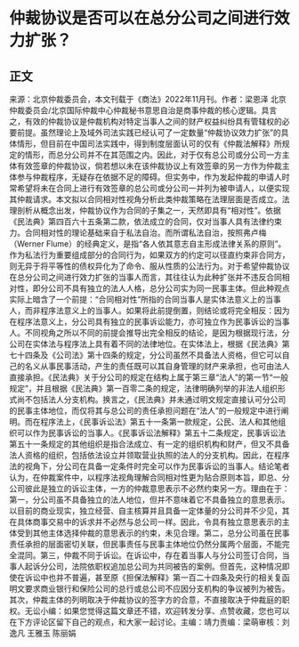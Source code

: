 # 仲裁协议是否可以在总分公司之间进行效力扩张？
## 正文
来源：北京仲裁委员会，本文刊载于《商法》2022年11月刊。作者：梁恩泽 北京仲裁委员会/北京国际仲裁中心仲裁秘书意思自治是商事仲裁的核心逻辑。具言之，有效的仲裁协议是仲裁机构对特定当事人之间的财产权益纠纷具有管辖权的必要前提。虽然理论上及域外司法实践已经认可了一定数量“仲裁协议效力扩张”的具体情形，但目前在中国司法实践中，得到制度层面认可的仅有《仲裁法解释》所规定的情形，而总分公司并不在其范围之内。因此，对于仅有总公司或分公司一方主体有效签章的仲裁协议，倘若想以未在该仲裁协议上有效签章的另一方作为仲裁主体参与仲裁程序，无疑存在依据不足的障碍。但实务中，作为发起仲裁的申请人时常希望将未在合同上进行有效签章的总公司或分公司一并列为被申请人，以便实现其仲裁请求。本文拟以合同相对性视角分析此类仲裁策略在法理层面是否成立。法理剖析从概念出发，仲裁协议作为合同的子集之一，天然即具有“相对性”。依据《民法典》第四百六十五条第二款，依法成立的合同，仅对当事人具有法律约束力。合同相对性的理论基础来自于私法自治。而所谓私法自治，按照弗卢梅（Werner Flume）的经典定义，是指“各人依其意志自主形成法律关系的原则”。作为私法行为重要组成部分的合同行为，如果双方的约定可以径直约束非合同方，则无异于将平等性的债权异化为了命令、服从性质的公法行为。对于希望仲裁协议在总分公司之间进行效力扩张的当事人而言，其往往认为此种扩张并不违反合同相对性，即分公司不具有独立的法人人格，总分公司实为同一民事主体。但此种观点实际上暗含了一个前提：“合同相对性”所指的合同当事人是实体法意义上的当事人，而非程序法意义上的当事人。如果将此前提倒置，则结论或将完全相反：因为在程序法意义上，分公司具有独立的民事诉讼能力，亦可独立作为民事诉讼的当事人。不同视角之所以不同的前提会推导出完全相反的结论，是因为根据现行法，分公司在实体法与程序法上具有着不同的法律地位。在实体法上，根据《民法典》第七十四条及《公司法》第十四条的规定，分公司虽然不具备法人资格，但它可以自己的名义从事民事活动，产生的责任既可以其自身管理的财产来承担，也可由法人直接承担。《民法典》关于分公司的规定在结构上属于第三章“法人”的第一节“一般规定”，并且根据《民法典》第一百零二条的规定，法律明确列举的非法人组织形式尚不包括法人分支机构。换言之，《民法典》并未通过明文规定直接认可分公司的民事主体地位，而仅将其与总公司的责任承担问题在“法人”的一般规定中进行阐明。而在程序法上，《民事诉讼法》第五十一条第一款规定，公民、法人和其他组织可以作为民事诉讼的当事人。《民事诉讼法解释》第五十二条规定，民事诉讼法第五十一条规定的其他组织是指合法成立、有一定的组织机构和财产，但又不具备法人资格的组织，包括依法设立并领取营业执照的法人的分支机构。因此，在程序法的视角下，分公司在具备一定条件时完全可以作为民事诉讼的当事人。结论笔者认为，在仲裁案件中，以程序法视角理解合同相对性更为贴合原则本旨，即总、分公司彼此是独立的诉讼主体，一方的仲裁意思表示不必然约束另一方。理由在于：第一，分公司虽不具备独立的法人地位，但并不意味着它不具备独立的意思表示。以目前的商业现实，独立经营、自主核算并且具备一定体量的分公司并不少见，其在具体商事交易中的诉求并不必然与总公司一样。因此，令具有独立意思表示的主体受到其他主体选择仲裁的意思表示的约束，未见合理。第二，总分公司虽在民事责任承担的层面密切关联，但民事责任与民事主体地位仍然分属两个层面，不能完全混同。第三，仲裁不同于诉讼。在诉讼中，存在着当事人与分公司签订合同，当事人起诉分公司，法院依职权追加总公司为共同被告的案例。但首先，这种情况即使在诉讼中也并不普遍，甚至原《担保法解释》第一百二十四条及央行的相关复函明文要求商业银行和保险公司的总行或总公司不应因分支机构的争议被列为被告。其次，仲裁主体的列明取决于仲裁协议的签字方的合意，不直接取决于仲裁庭的职权。无讼小编：如果您觉得这篇文章还不错，欢迎转发分享、点赞收藏，您也可以在下方评论区留下自己的观点，和大家一起讨论。主编：靖力责编：梁萌审核：刘逸凡 王雅玉 陈丽娟